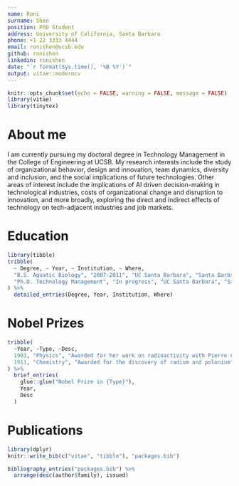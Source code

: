 ```yaml
---
name: Roni
surname: Shen
position: PhD Student
address: University of California, Santa Barbara
phone: +1 22 3333 4444
email: ronishen@ucsb.edu
github: ronishen
linkedin: ronishen
date: "`r format(Sys.time(), '%B %Y')`"
output: vitae::moderncv
---
```


```r
knitr::opts_chunk$set(echo = FALSE, warning = FALSE, message = FALSE)
library(vitae)
library(tinytex)
```

# About me

I am currently pursuing my doctoral degree in Technology Management in the College of Engineering at UCSB. My research interests include the study of organizational behavior, design and innovation, team dynamics, diversity and inclusion, and the social implications of future technologies. Other areas of interest include the implications of AI driven decision-making in technological industries, costs of organizational change and disruption to innovation, and more broadly, exploring the direct and indirect effects of technology on tech-adjacent industries and job markets.

# Education

```r
library(tibble)
tribble(
  ~ Degree, ~ Year, ~ Institution, ~ Where,
  "B.S. Aquatic Biology", "2007-2011", "UC Santa Barbara", "Santa Barbara, CA",
  "Ph.D. Technology Management", "In progress", "UC Santa Barbara", "Santa Barbara, CA"
) %>% 
  detailed_entries(Degree, Year, Institution, Where)
```

# Nobel Prizes

```r
tribble(
  ~Year, ~Type, ~Desc,
  1903, "Physics", "Awarded for her work on radioactivity with Pierre Curie and Henri Becquerel",
  1911, "Chemistry", "Awarded for the discovery of radium and polonium"
) %>% 
  brief_entries(
    glue::glue("Nobel Prize in {Type}"),
    Year, 
    Desc
  )
```

# Publications

```r
library(dplyr)
knitr::write_bib(c("vitae", "tibble"), "packages.bib")

bibliography_entries("packages.bib") %>%
  arrange(desc(author$family), issued)
```

